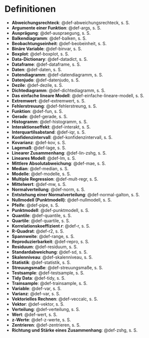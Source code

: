 # Definitionen


- **Abweichungsrechteck**: @def-abweichungsrechteck, s. S. \pageref{def-abweichungsrechteck}
- **Argumente einer Funktion**: @def-args, s. S. \pageref{def-args}
- **Ausprägung**: @def-auspraegung, s. S. \pageref{def-auspraegung}
- **Balkendiagramm**: @def-balken, s. S. \pageref{def-balken}
- **Beobachtungseinheit**: @def-beobeinheit, s. S. \pageref{def-beobeinheit}
- **Binäre Variable**: @def-binvar, s. S. \pageref{def-binvar}
- **Boxplot**: @def-boxplot, s. S. \pageref{def-boxplot}
- **Data-Dictionary**: @def-datadict, s. S. \pageref{def-datadict}
- **Dataframe**: @def-dataframe, s. S. \pageref{def-dataframe}
- **Daten**: @def-daten, s. S. \pageref{def-daten}
- **Datendiagramm**: @def-datendiagramm, s. S. \pageref{def-datendiagramm}
- **Datenjudo**: @def-datenjudo, s. S. \pageref{def-datenjudo}
- **Dezile**: @def-dezile, s. S. \pageref{def-dezile}
- **Dichtediagramm**: @def-dichtediagramm, s. S. \pageref{def-dichtediagramm}
- **Das einfache lineare Modell**: @def-einfache-lineare-modell, s. S. \pageref{def-einfache-lineare-modell}
- **Extremwert**: @def-extremwert, s. S. \pageref{def-extremwert}
- **Fehlerstreuung**: @def-fehlerstreung, s. S. \pageref{def-fehlerstreung}
- **Funktion**: @def-fun, s. S. \pageref{def-fun}
- **Gerade**: @def-gerade, s. S. \pageref{def-gerade}
- **Histogramm**: @def-histogramm, s. S. \pageref{def-histogramm}
- **Interaktionseffekt**: @def-interakt, s. S. \pageref{def-interakt}
- **Interquartilsabstand**: @def-iqr, s. S. \pageref{def-iqr}
- **Konfidenzintervall**: @def-konfidenzintervall, s. S. \pageref{def-konfidenzintervall}
- **Kovarianz**: @def-kov, s. S. \pageref{def-kov}
- **Lagemaß**: @def-lage, s. S. \pageref{def-lage}
- **Linearer Zusammenhang**: @def-lin-zshg, s. S. \pageref{def-lin-zshg}
- **Lineares Modell**: @def-lm, s. S. \pageref{def-lm}
- **Mittlere Absolutabweichung**: @def-mae, s. S. \pageref{def-mae}
- **Median**: @def-median, s. S. \pageref{def-median}
- **Modelle**: @def-modelle, s. S. \pageref{def-modelle}
- **Multiple Regression**: @def-mult-regr, s. S. \pageref{def-mult-regr}
- **Mittelwert**: @def-mw, s. S. \pageref{def-mw}
- **Normalverteilung**: @def-norm, s. S. \pageref{def-norm}
- **Entstehung einer Normalverteilung**: @def-normal-galton, s. S. \pageref{def-normal-galton}
- **Nullmodell (Punktmodell)**: @def-nullmodell, s. S. \pageref{def-nullmodell}
- **Pfeife**: @def-pipe, s. S. \pageref{def-pipe}
- **Punktmodell**: @def-punktmodell, s. S. \pageref{def-punktmodell}
- **Quantile**: @def-quantile, s. S. \pageref{def-quantile}
- **Quartile**: @def-quartile, s. S. \pageref{def-quartile}
- **Korrelationskoeffizient $r$**: @def-r, s. S. \pageref{def-r}
- **R-Quadrat**: @def-r2, s. S. \pageref{def-r2}
- **Spannweite**: @def-range, s. S. \pageref{def-range}
- **Reproduzierbarkeit**: @def-repro, s. S. \pageref{def-repro}
- **Residuum**: @def-residuum, s. S. \pageref{def-residuum}
- **Standardabweichung**: @def-sd, s. S. \pageref{def-sd}
- **Skalenniveau**: @def-skalenniveau, s. S. \pageref{def-skalenniveau}
- **Statistik**: @def-statistik, s. S. \pageref{def-statistik}
- **Streuungsmaße**: @def-streuungsmaße, s. S. \pageref{def-streuungsmaße}
- **Testsample**: @def-testsample, s. S. \pageref{def-testsample}
- **Tidy Data**: @def-tidy, s. S. \pageref{def-tidy}
- **Trainsample**: @def-trainsample, s. S. \pageref{def-trainsample}
- **Variable**: @def-var, s. S. \pageref{def-var}
- **Varianz**: @def-var, s. S. \pageref{def-var}
- **Vektorielles Rechnen**: @def-veccalc, s. S. \pageref{def-veccalc}
- **Vektor**: @def-vektor, s. S. \pageref{def-vektor}
- **Verteilung**: @def-verteilung, s. S. \pageref{def-verteilung}
- **Wert**: @def-wert, s. S. \pageref{def-wert}
- **z-Werte**: @def-z-werte, s. S. \pageref{def-z-werte}
- **Zentrieren**: @def-zentrieren, s. S. \pageref{def-zentrieren}
- **Richtung und Stärke eines Zusammenhang**: @def-zshg, s. S. \pageref{def-zshg}
